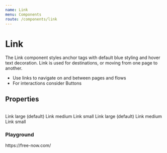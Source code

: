 ```yaml
---
name: Link
menu: Components
route: /components/link
---
```



# Link

The Link component styles anchor tags with default blue styling and hover text decoration. Link is used for destinations, or moving from one page to another.

-   Use links to navigate on and between pages and flows
-   For interactions consider Buttons

## Properties

<LinkTextTable />
<br/>


<ItemWrapper mt={4}>
    <Link href="#">Link large (default)</Link>
    <Link fontSize={1} href="#">
        Link medium
    </Link>
    <Link fontSize={0} href="#">
        Link small
    </Link>
</ItemWrapper>

<ItemWrapper inverted>
    <Link inverted href="#">
        Link large (default)
    </Link>
    <Link fontSize={1} inverted href="#">
        Link medium
    </Link>
    <Link fontSize={0} inverted href="#">
        Link small
    </Link>
</ItemWrapper>

### Playground

<Playground>
    <Link href="https://free-now.com/" target="_blank">
        https://free-now.com/
    </Link>
</Playground>
